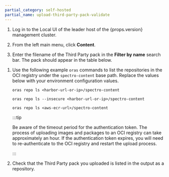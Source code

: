 ```yaml
---
partial_category: self-hosted
partial_name: upload-third-party-pack-validate
---
```


<Tabs groupId="registry-type">

<TabItem value="internal-zot-registry" label="Internal Zot Registry">

1. Log in to the Local UI of the leader host of the {props.version} management cluster.

2. From the left main menu, click **Content**.

3. Enter the filename of the Third Party pack in the **Filter by name** search bar. The pack should appear in the table
   below.

</TabItem>

<TabItem value="external-registry" label="External Registry">

1. Use the following example `oras` commands to list the repositories in the OCI registry under the `spectro-content` base path. Replace the values below with your environment configuration values.

   <Tabs>

   <TabItem label="Harbor" value="harbor-list">

   <Tabs>

   <TabItem label="Regular Certificate" value="regular-certificate">

   ```shell
   oras repo ls <harbor-url-or-ip>/spectro-content
   ```

   </TabItem>

   <TabItem label="Self-Signed Certificate" value="self-signed-certificate">

   ```shell
   oras repo ls --insecure <harbor-url-or-ip>/spectro-content
   ```

   </TabItem>

   </Tabs>

   </TabItem>

   <TabItem label="AWS ECR" value="aws-ecr-list">

   ```shell
   oras repo ls <aws-ecr-url>/spectro-content
   ```

   </TabItem>

   </Tabs>

   :::tip

   Be aware of the timeout period for the authentication token. The process of uploading images and packages to an OCI
   registry can take approximately an hour. If the authentication token expires, you will need to re-authenticate to
   the OCI registry and restart the upload process.

   :::

2. Check that the Third Party pack you uploaded is listed in the output as a repository.

</TabItem>

</Tabs>